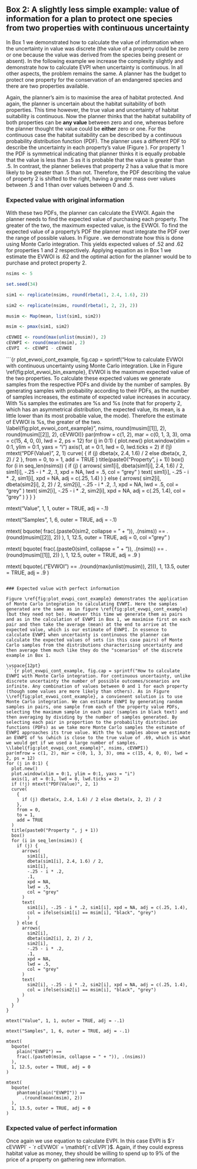 
Box 2: A slightly less simple example: value of information for a plan to protect one species from two properties with continuous uncertainty
-------------------------------------------------------------------------------------------------------------------------------------------

In Box 1 we demonstrated how to calculate the value of information when the uncertainty in value was discrete (the value of a property could be zero or one because the value was derived from the species being present or absent). In the following example we increase the complexity slightly and demonstrate how to calculate EVPI when uncertainty is continuous. In all other aspects, the problem remains the same. A planner has the budget to protect one property for the conservation of an endangered species and there are two properties available.

Again, the planner's aim is to maximise the area of habitat protected. And again, the planner is uncertain about the habitat suitability of both properties. This time however, the true value and uncertainty of habitat suitability is continuous. Now the planner thinks that the habitat suitability of both properties can be __any value__ between zero and one, whereas before the planner thought the value could be __either__ zero or one. For the continuous case the habitat suitability can be described by a continuous probability distribution function (PDF). The planner uses a different PDF to describe the uncertainty in each property's value (Figure \ref{fig:plot_evwoi_cont_example}). For property 1 the PDF is symmetrical indicating that planner thinks it is equally probable that the value is less than .5 as it is probable that the value is greater than .5. In contrast, the planner believes that property 2 has a value that is more likely to be greater than .5 than not. Therefore, the PDF describing the value of property 2 is shifted to the right, having a greater mass over values between .5 and 1 than over values between 0 and .5.

### Expected value with original information

With these two PDFs, the planner can calculate the EVWOI. Again the planner needs to find the expected value of purchasing each property. The greater of the two, the maximum expected value, is the EVWOI. To find the expected value of a property's PDF the planner must integrate the PDF over the range of possible values. In Figure \ref{fig:plot_evwoi_cont_example}. we demonstrate how this is done using Monte Carlo integration. This yields expected values of .52 and .62 for properties 1 and 2 respectively. Applying equation \ref{eq:evwoi} as in Box 1 we estimate the EVWOI is .62 and the optimal action for the planner would be to purchase and protect property 2.

```r
nsims <- 5

set.seed(34)

sim1 <- replicate(nsims, round(rbeta(1, 2.4, 1.6), 2))

sim2 <- replicate(nsims, round(rbeta(1, 2, 2), 2))

musim <- Map(mean, list(sim1, sim2))

msim <- pmax(sim1, sim2)

cEVWOI <- round(max(unlist(musim)), 2)
cEVWPI <- round(mean(msim), 2)
cEVPI  <- cEVWPI - cEVWOI
```

\vspace{12pt}
```{r plot_evwoi_cont_example, fig.cap = sprintf("How to calculate EVWOI with continuous uncertainty using Monte Carlo integration. Like in Figure \\ref{fig:plot_evwoi_bin_example}, EVWOI is the maximum expected value of the two properties. To calculate these expected values we generate samples from the respective PDFs and divide by the number of samples. By generating samples with probability according to their PDFs, as the number of samples increases, the estimate of expected value increases in accuracy. With %s samples the estimates are %s and %s (note that for property 2, which has an asymmetrical distribution, the expected value, its mean, is a little lower than its most probable value, the mode). Therefore the estimate of EVWOI is %s, the greater of the two. \\label{fig:plot_evwoi_cont_example}", nsims, round(musim[[1]], 2), round(musim[[2]], 2), cEVWOI)}
par(mfrow = c(1, 2), mar = c(0, 1, 3, 3), oma = c(15, 4, 0, 0), lwd = 2, ps = 12)
for (j in 0:1) {
  plot.new()
  plot.window(xlim = 0:1, ylim = 0:1, yaxs = "i")
  axis(1, at = 0:1, lwd = 0, lwd.ticks = 2)
  if (!j) mtext("PDF(Value)", 2, 1)
  curve(
    {
      if (j) dbeta(x, 2.4, 1.6) / 2 else dbeta(x, 2, 2) / 2
    }, 
    from = 0,
    to = 1,
    add = TRUE
  )
  title(paste0("Property ", j + 1))
  box()
  for (i in seq_len(nsims)) {
    if (j) {
      arrows(
        sim1[i],
        dbeta(sim1[i], 2.4, 1.6) / 2,
        sim1[i],
        -.25 - i * .2,
        .1,
        xpd = NA,
        lwd = .5,
        col = "grey"
      )
      text(
        sim1[i], -.25 - i * .2, sim1[i], xpd = NA, adj = c(.25, 1.4)
        )
    } else {
      arrows(
        sim2[i],
        dbeta(sim2[i], 2, 2) / 2,
        sim2[i],
        -.25 - i * .2,
        .1,
        xpd = NA,
        lwd = .5,
        col = "grey"
      )
      text(
        sim2[i], -.25 - i * .2, sim2[i], xpd = NA, adj = c(.25, 1.4),
        col = "grey"
      )
    }
  }
}

mtext("Value", 1, 1, outer = TRUE, adj = -.1)

mtext("Samples", 1, 6, outer = TRUE, adj = -.1)

mtext(
  bquote(
    frac(.(paste0(sim2, collapse = " + ")), .(nsims)) == .(round(musim[[2]], 2))
  ),
  1, 12.5, outer = TRUE, adj = 0, col = "grey"
)

mtext(
  bquote(
    frac(.(paste0(sim1, collapse = " + ")), .(nsims)) == .(round(musim[[1]], 2))
  ),
  1, 12.5, outer = TRUE, adj = .9
)

mtext(
  bquote(.("EVWOI") == .(round(max(unlist(musim)), 2))),
  1, 13.5, outer = TRUE, adj = .9
)
```

### Expected value with perfect information

Figure \ref{fig:plot_evwpi_cont_example} demonstrates the application of Monte Carlo integration to calculating EVWPI. Here the samples generated are the same as in figure \ref{fig:plot_evwpi_cont_example} (but they need not be). However this time we generate them as pairs and as in the calculation of EVWPI in Box 1, we maximise first on each pair and then take the average (mean) at the end to arrive at the expected value, which is our estimate of EVWPI. In essence to calculate EVWPI when uncertainty is continuous the planner can calculate the expected values of sets (in this case pairs) of Monte Carlo samples from the distributions characterising uncertainty and then average them much like they do the "scenarios" of the discrete example in Box 1.

\vspace{12pt}
```{r plot_evwpi_cont_example, fig.cap = sprintf("How to calculate EVWPI with Monte Carlo integration. For continuous uncertainty, unlike discrete uncertainty the number of possible outcomes/scenarios are infinite. Any combination of values between 0 and 1 for each property (though some values are more likely than others). As in Figure \\ref{fig:plot_evwoi_cont_example}, a convienent solution is to use Monte Carlo integration. We can estimate EVWPI by generating random samples in pairs, one sample from each of the property value PDFs, selecting the maximum sample in each pair (samples in black text) and then averaging by dividing by the number of samples generated. By selecting each pair in proportion to the probability distribution functions (PDFs) as we take more Monte Carlo samples the estimate of EVWPI approaches its true value. With the %s samples above we estimate an EVWPI of %s (which is close to the true value of .69, which is what we would get if we used a large number of samples. \\label{fig:plot_evwpi_cont_example}", nsims, cEVWPI)}
par(mfrow = c(1, 2), mar = c(0, 1, 3, 3), oma = c(15, 4, 0, 0), lwd = 2, ps = 12)
for (j in 0:1) {
  plot.new()
  plot.window(xlim = 0:1, ylim = 0:1, yaxs = "i")
  axis(1, at = 0:1, lwd = 0, lwd.ticks = 2)
  if (!j) mtext("PDF(Value)", 2, 1)
  curve(
    {
      if (j) dbeta(x, 2.4, 1.6) / 2 else dbeta(x, 2, 2) / 2
    }, 
    from = 0,
    to = 1,
    add = TRUE
  )
  title(paste0("Property ", j + 1))
  box()
  for (i in seq_len(nsims)) {
    if (j) {
      arrows(
        sim1[i],
        dbeta(sim1[i], 2.4, 1.6) / 2,
        sim1[i],
        -.25 - i * .2,
        .1,
        xpd = NA,
        lwd = .5,
        col = "grey"
      )
      text(
        sim1[i], -.25 - i * .2, sim1[i], xpd = NA, adj = c(.25, 1.4),
        col = ifelse(sim1[i] == msim[i], "black", "grey")
        )
    } else {
      arrows(
        sim2[i],
        dbeta(sim2[i], 2, 2) / 2,
        sim2[i],
        -.25 - i * .2,
        .1,
        xpd = NA,
        lwd = .5,
        col = "grey"
      )
      text(
        sim2[i], -.25 - i * .2, sim2[i], xpd = NA, adj = c(.25, 1.4),
        col = ifelse(sim2[i] == msim[i], "black", "grey")
      )
    }
  }
}

mtext("Value", 1, 1, outer = TRUE, adj = -.1)

mtext("Samples", 1, 6, outer = TRUE, adj = -.1)

mtext(
  bquote(
    plain("EVWPI") ==
    frac(.(paste0(msim, collapse = " + ")), .(nsims))
  ),
  1, 12.5, outer = TRUE, adj = 0
)

mtext(
  bquote(
    phantom(plain("EVWPI")) ==
      .(round(mean(msim), 2))
  ),
  1, 13.5, outer = TRUE, adj = 0
)
```

### Expected value of perfect information

Once again we use equation \ref{eq:evpi} to calculate EVPI. In this case EVPI is $`r cEVWPI` - `r cEVWOI` = \mathbf{`r  cEVPI`}$. Again, if they could express habitat value as money, they should be willing to spend up to 9% of the price of a property on gathering new information.
